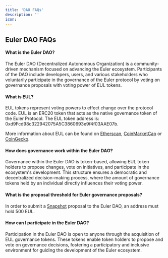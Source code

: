 ```yaml
---
title: 'DAO FAQs'
description: ''
icon: 
---
```


## Euler DAO FAQs

#### What is the Euler DAO? 
The Euler DAO (Decentralized Autonomous Organization) is a community-driven mechanism focused on advancing the Euler  ecosystem. Participants of the DAO include developers, users, and various stakeholders who voluntarily participate in the governance of the Euler protocol by voting on governance proposals with voting power of EUL tokens.

#### What is EUL?
EUL tokens represent voting powers to effect change over the protocol code. EUL is an ERC20 token that acts as the native governance token of the Euler Protocol. The EUL token address is: 0xd9Fcd98c322942075A5C3860693e9f4f03AAE07b.

More information about EUL can be found on [Etherscan](https://etherscan.io/token/0xd9fcd98c322942075a5c3860693e9f4f03aae07b), [CoinMarketCap](https://coinmarketcap.com/currencies/euler-finance/) or [CoinGecko](https://www.coingecko.com/en/coins/euler).

#### How does governance work within the Euler DAO? 
Governance within the Euler DAO is token-based, allowing EUL token holders to propose changes, vote on initiatives, and participate in the ecosystem's development. This structure ensures a democratic and decentralized decision-making process, where the amount of governance tokens held by an individual directly influences their voting power.

#### What is the proposal threshold for Euler governance proposals?
In order to submit a [Snapshot](https://snapshot.org/#/eulerdao.eth) proposal to the Euler DAO, an address must hold 500 EUL. 

#### How can I participate in the Euler DAO? 
Participation in the Euler DAO is open to anyone through the acquisition of EUL governance tokens. These tokens enable token holders to propose and vote on governance decisions, fostering a participatory and inclusive environment for guiding the development of the Euler ecosystem.
